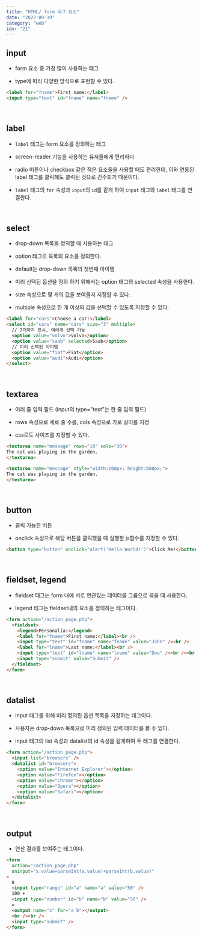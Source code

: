 ```yaml
---
title: "HTML/ form 태그 요소"
date: "2022-09-19"
category: "web"
idx: "21"
---
```


## input

- form 요소 중 가장 많이 사용하는 태그

- type에 따라 다양한 방식으로 표현할 수 있다.

```html
<label for="fname">First name:</label>
<input type="text" id="fname" name="fname" />
```

<br />

## label

- `label` 태그는 form 요소를 정의하는 태그

- screen-reader 기능을 사용하는 유저들에게 편리하다

- radio 버튼이나 checkbox 같은 작은 요소들을 사용할 때도 편리한데, 이와 연동된 label 태그를 클릭해도 클릭된 것으로 간주되기 때문이다.

- `label` 태그의 `for` 속성과 `input`의 `id`를 같게 하여 `input` 태그와 `label` 태그를 연결한다.

<br />

## select

- drop-down 목록을 정의할 때 사용하는 태그

- option 태그로 목록의 요소를 정의한다.

- default는 drop-down 목록의 첫번째 아이템

- 미리 선택된 옵션을 정의 하기 위해서는 option 태그의 selected 속성을 사용한다.

- size 속성으로 몇 개의 값을 보여줄지 지정할 수 있다.

- multiple 속성으로 한 개 이상의 값을 선택할 수 있도록 지정할 수 있다.

```html
<label for="cars">Choose a car:</label>
<select id="cars" name="cars" size="3" multiple>
  // 3개까지 표시, 여러개 선택 가능
  <option value="volvo">Volvo</option>
  <option value="saab" selected>Saab</option>
  // 미리 선택된 아이템
  <option value="fiat">Fiat</option>
  <option value="audi">Audi</option>
</select>
```

<br />

## textarea

- 여러 줄 입력 필드 (input의 type="text"는 한 줄 입력 필드)

- rows 속성으로 세로 줄 수를, cols 속성으로 가로 길이를 지정

- css로도 사이즈를 지정할 수 있다.

```html
<textarea name="message" rows="10" cols="30">
The cat was playing in the garden.
</textarea>

<textarea name="message" style="width:200px; height:600px;">
The cat was playing in the garden.
</textarea>
```

<br />

## button

- 클릭 가능한 버튼

- onclick 속성으로 해당 버튼을 클릭했을 때 실행할 js함수를 지정할 수 있다.

```html
<button type="button" onclick="alert('Hello World!')">Click Me!</button>
```

<br />

## fieldset, legend

- fieldset 태그는 form 내에 서로 연관있는 데이터를 그룹으로 묶을 때 사용한다.

- legend 태그는 fieldset내의 요소를 정의하는 태그이다.

```html
<form action="/action_page.php">
  <fieldset>
    <legend>Personalia:</legend>
    <label for="fname">First name:</label><br />
    <input type="text" id="fname" name="fname" value="John" /><br />
    <label for="lname">Last name:</label><br />
    <input type="text" id="lname" name="lname" value="Doe" /><br /><br />
    <input type="submit" value="Submit" />
  </fieldset>
</form>
```

<br />

## datalist

- input 태그를 위해 미리 정의된 옵션 목록을 지정하는 태그이다.

- 사용자는 drop-down 목록으로 미리 정의된 입력 데이터를 볼 수 있다.

- input 태그의 list 속성과 datalist의 id 속성을 같게하여 두 태그를 연결한다.

```html
<form action="/action_page.php">
  <input list="browsers" />
  <datalist id="browsers">
    <option value="Internet Explorer"></option>
    <option value="Firefox"></option>
    <option value="Chrome"></option>
    <option value="Opera"></option>
    <option value="Safari"></option>
  </datalist>
</form>
```

<br />

## output

- 연산 결과를 보여주는 태그이다.

```html
<form
  action="/action_page.php"
  oninput="x.value=parseInt(a.value)+parseInt(b.value)"
>
  0
  <input type="range" id="a" name="a" value="50" />
  100 +
  <input type="number" id="b" name="b" value="50" />
  =
  <output name="x" for="a b"></output>
  <br /><br />
  <input type="submit" />
</form>
```
